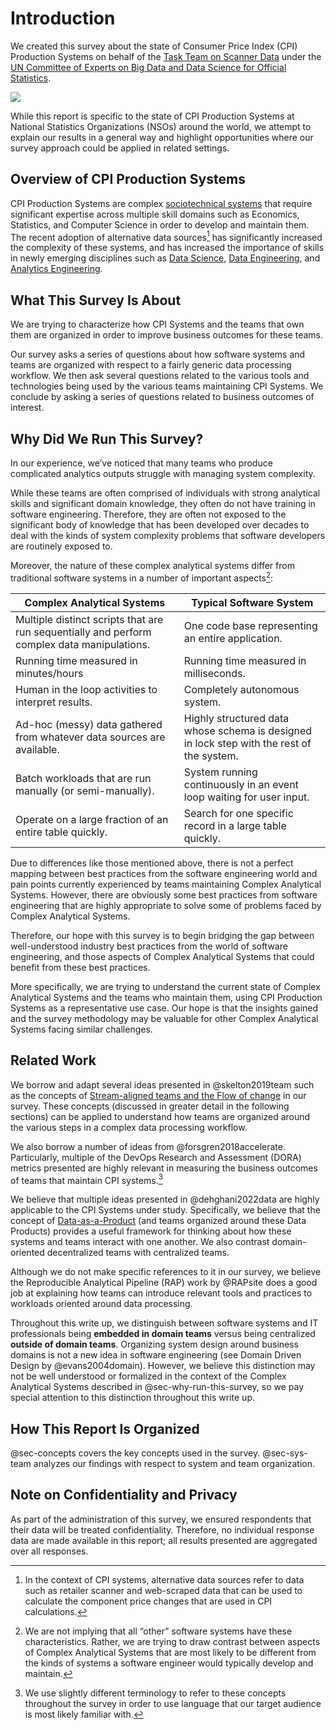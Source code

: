 # Introduction {#sec-intro}

::: {layout-ncol=2}

We created this survey about the state of Consumer Price Index (CPI) Production Systems on behalf of the [Task Team on Scanner Data](https://unstats.un.org/bigdata/task-teams/scanner/index.cshtml) under the [UN Committee of Experts on Big Data and Data Science for Official Statistics](https://unstats.un.org/bigdata/).

![](https://unstats.un.org/bigdata/assets/img/logo/logo_2021_long.png)
:::

While this report is specific to the state of CPI Production Systems at National Statistics Organizations (NSOs) around the world, we attempt to explain our results in a general way and highlight opportunities where our survey approach could be applied in related settings.

## Overview of CPI Production Systems

CPI Production Systems are complex [sociotechnical systems](https://en.wikipedia.org/wiki/Sociotechnical_system) that require significant expertise across multiple skill domains such as Economics, Statistics, and Computer Science in order to develop and maintain them. The recent adoption of alternative data sources[^1] has significantly increased the complexity of these systems, and has increased the importance of skills in newly emerging disciplines such as [Data Science](https://en.wikipedia.org/wiki/Data_science), [Data Engineering](https://en.wikipedia.org/wiki/Data_engineering), and [Analytics Engineering](https://www.getdbt.com/what-is-analytics-engineering).

[^1]: In the context of CPI systems, alternative data sources refer to data such as retailer scanner and web-scraped data that can be used to calculate the component price changes that are used in CPI calculations.

## What This Survey Is About

We are trying to characterize how CPI Systems and the teams that own them are organized in order to improve business outcomes for these teams.

Our survey asks a series of questions about how software systems and teams are organized with respect to a fairly generic data processing workflow. We then ask several questions related to the various tools and technologies being used by the various teams maintaining CPI Systems. We conclude by asking a series of questions related to business outcomes of interest.

## 	Why Did We Run This Survey? {#sec-why-run-this-survey}

In our experience, we've noticed that many teams who produce complicated analytics outputs struggle with managing system complexity.

While these teams are often comprised of individuals with strong analytical skills and significant domain knowledge, they often do not have training in software engineering. Therefore, they are often not exposed to the significant body of knowledge that has been developed over decades to deal with the kinds of system complexity problems that software developers are routinely exposed to.

Moreover, the nature of these complex analytical systems differ from traditional software systems in a number of important aspects[^3]:

| Complex Analytical Systems | Typical Software System |
| -------------------------- | ----------------------- |
| Multiple distinct scripts that are run sequentially and perform complex data manipulations. | One code base representing an entire application. |
| Running time measured in minutes/hours | Running time measured in milliseconds. |
| Human in the loop activities to interpret results. | Completely autonomous system. |
| Ad-hoc (messy) data gathered from whatever data sources are available. | Highly structured data whose schema is designed in lock step with the rest of the system. |
| Batch workloads that are run manually (or semi-manually). | System running continuously in an event loop waiting for user input. |
| Operate on a large fraction of an entire table quickly. | Search for one specific record in a large table quickly. |


Due to differences like those mentioned above, there is not a perfect mapping between best practices from the software engineering world and pain points currently experienced by teams maintaining Complex Analytical Systems. However, there are obviously some best practices from software engineering that are highly appropriate to solve some of problems faced by Complex Analytical Systems.

Therefore, our hope with this survey is to begin bridging the gap between well-understood industry best practices from the world of software engineering, and those aspects of Complex Analytical Systems that could benefit from these best practices.

More specifically, we are trying to understand the current state of Complex Analytical Systems and the teams who maintain them, using CPI Production Systems as a representative use case. Our hope is that the insights gained and the survey methodology may be valuable for other Complex Analytical Systems facing similar challenges.

[^3]: We are not implying that all "other" software systems have these characteristics. Rather, we are trying to draw contrast between aspects of Complex Analytical Systems that are most likely to be different from the kinds of systems a software engineer would typically develop and maintain.


## Related Work

We borrow and adapt several ideas presented in @skelton2019team such as the concepts of [Stream-aligned teams and the Flow of change](https://teamtopologies.com/key-concepts) in our survey. These concepts (discussed in greater detail in the following sections) can be applied to understand how teams are organized around the various steps in a complex data processing workflow.

We also borrow a number of ideas from @forsgren2018accelerate. Particularly, multiple of the DevOps Research and Assessment (DORA) metrics presented are highly relevant in measuring the business outcomes of teams that maintain CPI systems.[^2]

[^2]: We use slightly different terminology to refer to these concepts throughout the survey in order to use language that our target audience is most likely familiar with.

We believe that multiple ideas presented in @dehghani2022data are highly applicable to the CPI Systems under study. Specifically, we believe that the concept of [Data-as-a-Product](https://www.thoughtworks.com/en-ca/insights/articles/leveraging-data-as-a-product-a-strategic-imperative-for-business-leaders) (and teams organized around these Data Products) provides a useful framework for thinking about how these systems and teams interact with one another. We also contrast domain-oriented decentralized teams with centralized teams.

Although we do not make specific references to it in our survey, we believe the Reproducible Analytical Pipeline (RAP) work by @RAPsite does a good job at explaining how teams can introduce relevant tools and practices to workloads oriented around data processing.

Throughout this write up, we distinguish between software systems and IT professionals being **embedded in domain teams** versus being centralized **outside of domain teams**. Organizing system design around business domains is not a new idea in software engineering (see Domain Driven Design by @evans2004domain). However, we believe this distinction may not be well understood or formalized in the context of the Complex Analytical Systems described in @sec-why-run-this-survey, so we pay special attention to this distinction throughout this write up.

## How This Report Is Organized

@sec-concepts covers the key concepts used in the survey. @sec-sys-team analyzes our findings with respect to system and team organization.

## Note on Confidentiality and Privacy

As part of the administration of this survey, we ensured respondents that their data will be treated confidentiality. Therefore, no individual response data are made available in this report; all results presented are aggregated over all responses.
